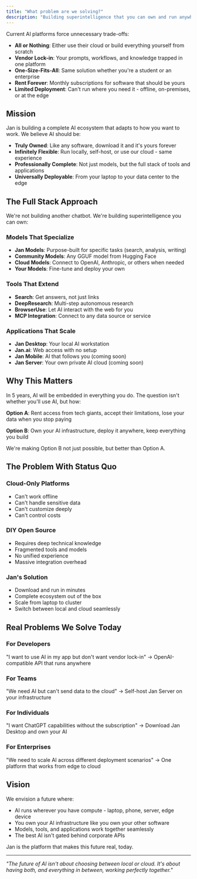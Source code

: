 ```yaml
---
title: "What problem are we solving?"
description: "Building superintelligence that you can own and run anywhere"
---
```


Current AI platforms force unnecessary trade-offs:

- **All or Nothing**: Either use their cloud or build everything yourself from scratch
- **Vendor Lock-in**: Your prompts, workflows, and knowledge trapped in one platform
- **One-Size-Fits-All**: Same solution whether you're a student or an enterprise
- **Rent Forever**: Monthly subscriptions for software that should be yours
- **Limited Deployment**: Can't run where you need it - offline, on-premises, or at the edge

## Mission

Jan is building a complete AI ecosystem that adapts to how you want to work. We believe AI should be:

- **Truly Owned**: Like any software, download it and it's yours forever
- **Infinitely Flexible**: Run locally, self-host, or use our cloud - same experience
- **Professionally Complete**: Not just models, but the full stack of tools and applications
- **Universally Deployable**: From your laptop to your data center to the edge

## The Full Stack Approach

We're not building another chatbot. We're building superintelligence you can own:

### Models That Specialize
- **Jan Models**: Purpose-built for specific tasks (search, analysis, writing)
- **Community Models**: Any GGUF model from Hugging Face
- **Cloud Models**: Connect to OpenAI, Anthropic, or others when needed
- **Your Models**: Fine-tune and deploy your own

### Tools That Extend
- **Search**: Get answers, not just links
- **DeepResearch**: Multi-step autonomous research
- **BrowserUse**: Let AI interact with the web for you
- **MCP Integration**: Connect to any data source or service

### Applications That Scale
- **Jan Desktop**: Your local AI workstation
- **Jan.ai**: Web access with no setup
- **Jan Mobile**: AI that follows you (coming soon)
- **Jan Server**: Your own private AI cloud (coming soon)

## Why This Matters

In 5 years, AI will be embedded in everything you do. The question isn't whether you'll use AI, but how:

**Option A**: Rent access from tech giants, accept their limitations, lose your data when you stop paying

**Option B**: Own your AI infrastructure, deploy it anywhere, keep everything you build

We're making Option B not just possible, but better than Option A.

## The Problem With Status Quo

### Cloud-Only Platforms
- Can't work offline
- Can't handle sensitive data
- Can't customize deeply
- Can't control costs

### DIY Open Source
- Requires deep technical knowledge
- Fragmented tools and models
- No unified experience
- Massive integration overhead

### Jan's Solution
- Download and run in minutes
- Complete ecosystem out of the box
- Scale from laptop to cluster
- Switch between local and cloud seamlessly

## Real Problems We Solve Today

### For Developers
"I want to use AI in my app but don't want vendor lock-in"
→ OpenAI-compatible API that runs anywhere

### For Teams
"We need AI but can't send data to the cloud"
→ Self-host Jan Server on your infrastructure

### For Individuals
"I want ChatGPT capabilities without the subscription"
→ Download Jan Desktop and own your AI

### For Enterprises
"We need to scale AI across different deployment scenarios"
→ One platform that works from edge to cloud

## Vision

We envision a future where:

- AI runs wherever you have compute - laptop, phone, server, edge device
- You own your AI infrastructure like you own your other software
- Models, tools, and applications work together seamlessly
- The best AI isn't gated behind corporate APIs

Jan is the platform that makes this future real, today.

---

*"The future of AI isn't about choosing between local or cloud. It's about having both, and everything in between, working perfectly together."*
